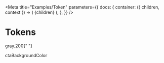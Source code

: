 
<Meta
  title="Examples/Token"
  parameters={{
    docs: {
      container: ({ children, context }) => (
        <DocsContainer context={context}>
          <ThemeProvider>{children}</ThemeProvider>
        </DocsContainer>
      ),
    },
  }}
/>

# Tokens

<Token>gray.200</Token>{" "}

<Token>ctaBackgroundColor</Token>
